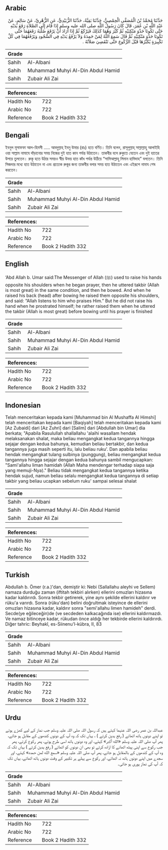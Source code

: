## Arabic


<div dir="rtl" lang="ar" style={{fontSize:'larger',backgroundColor:'#f8f9fa',padding:20}}>
حَدَّثَنَا مُحَمَّدُ بْنُ الْمُصَفَّى الْحِمْصِيُّ، حَدَّثَنَا بَقِيَّةُ، حَدَّثَنَا الزُّبَيْدِيُّ، عَنِ الزُّهْرِيِّ، عَنْ سَالِمٍ، عَنْ عَبْدِ اللَّهِ بْنِ عُمَرَ، قَالَ كَانَ رَسُولُ اللَّهِ صلى الله عليه وسلم إِذَا قَامَ إِلَى الصَّلاَةِ رَفَعَ يَدَيْهِ حَتَّى تَكُونَا حَذْوَ مَنْكِبَيْهِ ثُمَّ كَبَّرَ وَهُمَا كَذَلِكَ فَيَرْكَعُ ثُمَّ إِذَا أَرَادَ أَنْ يَرْفَعَ صُلْبَهُ رَفَعَهُمَا حَتَّى تَكُونَا حَذْوَ مَنْكِبَيْهِ ثُمَّ قَالَ سَمِعَ اللَّهُ لِمَنْ حَمِدَهُ وَلاَ يَرْفَعُ يَدَيْهِ فِي السُّجُودِ وَيَرْفَعُهُمَا فِي كُلِّ تَكْبِيرَةٍ يُكَبِّرُهَا قَبْلَ الرُّكُوعِ حَتَّى تَنْقَضِيَ صَلاَتُهُ ‏.‏
</div>
<div style={{backgroundColor:'#f8f9fa',padding:20, marginBottom: 10}}><table> <thead> <tr> <th>Grade</th> <th></th> </tr> </thead> <tbody> <tr><td>Sahih</td><td>Al-Albani</td></tr><tr><td>Sahih</td><td>Muhammad Muhyi Al-Din Abdul Hamid</td></tr><tr><td>Sahih</td><td>Zubair Ali Zai</td></tr></tbody></table><table> <thead> <tr> <th>References:</th> <th></th> </tr> </thead> <tbody><tr><td>Hadith No</td><td>722</td></tr><tr><td>Arabic No</td><td>722</td></tr><tr><td>Reference</td><td>Book 2 Hadith 332</td></tr></tbody></table></div>

## Bengali


<div dir="ltr" lang="bn" style={{fontSize:'larger',backgroundColor:'#f8f9fa',padding:20}}>
ইবনুল মূসাফফা আল-হিমসী ..... আবদুল্লাহ্ ইবনু উমার (রাঃ) হতে বর্ণিত। তিনি বলেন, রাসূলুল্লাহ্ সাল্লাল্লাহু আলাইহি ওয়া সাল্লাম নামাযে দাঁড়ানোর সময় নিজের দুই হাত কান পর্যন্ত উঠাতেন। তাকবীর বলে রুকুতে যেতেন এবং দুই হাতের উপরে তুলতেন। রুকূ হতে উঠার সময়ও স্বীয় উভয় হাত কাঁধ পর্যন্ত উঠিয়ে “সামিআল্লাহু লিমান হামিদাহ” বলতেন। তিনি সিজদার মধ্যে হাত উঠাতেন না এবং প্রত্যেক রুকূর জন্য তাকবীর বলার সময় হাত উঠাতেন এবং এইরূপে নামায শেষ করতেন।
</div>
<div style={{backgroundColor:'#f8f9fa',padding:20, marginBottom: 10}}><table> <thead> <tr> <th>Grade</th> <th></th> </tr> </thead> <tbody> <tr><td>Sahih</td><td>Al-Albani</td></tr><tr><td>Sahih</td><td>Muhammad Muhyi Al-Din Abdul Hamid</td></tr><tr><td>Sahih</td><td>Zubair Ali Zai</td></tr></tbody></table><table> <thead> <tr> <th>References:</th> <th></th> </tr> </thead> <tbody><tr><td>Hadith No</td><td>722</td></tr><tr><td>Arabic No</td><td>722</td></tr><tr><td>Reference</td><td>Book 2 Hadith 332</td></tr></tbody></table></div>

## English


<div dir="ltr" lang="en" style={{fontSize:'larger',backgroundColor:'#f8f9fa',padding:20}}>
‘Abd Allah b. Umar said:The Messenger of Allah (ﷺ) used to raise his hands opposite his shoulders when he began prayer, then he uttered takbir (Allah is most great) in the same condition, and then he bowed. And when he raised his back (head) after bowing he raised them opposite his shoulders, and said: “Allah listens to him who praises Him.” But he did not raise his hand when he prostrated himself; he rather raised them when he uttered the takbir (Allah is most great) before bowing until his prayer is finished
</div>
<div style={{backgroundColor:'#f8f9fa',padding:20, marginBottom: 10}}><table> <thead> <tr> <th>Grade</th> <th></th> </tr> </thead> <tbody> <tr><td>Sahih</td><td>Al-Albani</td></tr><tr><td>Sahih</td><td>Muhammad Muhyi Al-Din Abdul Hamid</td></tr><tr><td>Sahih</td><td>Zubair Ali Zai</td></tr></tbody></table><table> <thead> <tr> <th>References:</th> <th></th> </tr> </thead> <tbody><tr><td>Hadith No</td><td>722</td></tr><tr><td>Arabic No</td><td>722</td></tr><tr><td>Reference</td><td>Book 2 Hadith 332</td></tr></tbody></table></div>

## Indonesian


<div dir="ltr" lang="id" style={{fontSize:'larger',backgroundColor:'#f8f9fa',padding:20}}>
Telah menceritakan kepada kami [Muhammad bin Al Mushaffa Al Himshi] telah menceritakan kepada kami [Baqiyah] telah menceritakan kepada kami [Az Zubaidi] dari [Az Zuhri] dari [Salim] dari [Abdullah bin Umar] dia berkata; "Apabila Rasulullah shallallahu 'alaihi wasallam hendak melaksanakan shalat, maka beliau mengangkat kedua tangannya hingga sejajar dengan kedua bahunya, kemudian beliau bertakbir, dan kedua tangannya juga masih seperti itu, lalu beliau ruku'. Dan apabila beliau hendak mengangkat tulang sulbinya (punggung), beliau mengangkat kedua tangannya hingga sejajar dengan kedua bahunya sambil mengucapkan: "Sami'allahu liman hamidah (Allah Maha mendengar terhadap siapa saja yang memuji-Nya)." Beliau tidak mengangkat kedua tangannya ketika hendak sujud, namun beliau selalu mengangkat kedua tangannya di setiap takbir yang beliau ucapkan sebelum ruku' sampai selesai shalat
</div>
<div style={{backgroundColor:'#f8f9fa',padding:20, marginBottom: 10}}><table> <thead> <tr> <th>Grade</th> <th></th> </tr> </thead> <tbody> <tr><td>Sahih</td><td>Al-Albani</td></tr><tr><td>Sahih</td><td>Muhammad Muhyi Al-Din Abdul Hamid</td></tr><tr><td>Sahih</td><td>Zubair Ali Zai</td></tr></tbody></table><table> <thead> <tr> <th>References:</th> <th></th> </tr> </thead> <tbody><tr><td>Hadith No</td><td>722</td></tr><tr><td>Arabic No</td><td>722</td></tr><tr><td>Reference</td><td>Book 2 Hadith 332</td></tr></tbody></table></div>

## Turkish


<div dir="ltr" lang="tr" style={{fontSize:'larger',backgroundColor:'#f8f9fa',padding:20}}>
Abdullah b. Ömer (r.a.)'dan, demiştir ki: Nebi (Sallallahu aleyhi ve Sellem) namaza durduğu zaman (iftitah tekbiri alırken) ellerini omuzları hizasına kadar kaldırırdı. Sonra tekbir getirerek, yine aynı şekilde ellerini kaldırır ve rüku'a varırdı. Sonra (rüku'dan) belini doğrultmak isteyince de ellerini omuzları hizasına kadar, kaldırır sonra "semi'allahu limen hamideh" derdi. Secde(ye eğileceğin)de (ve secdeden kalkacağında ise) ellerini kaldırmazdı. Ve namaz bitinceye kadar, rükudan önce aldığı her tekbirde ellerini kaldırırdı. Diğer tahric: Beyhakî, es-Siinenu'l-kübra, II, 83
</div>
<div style={{backgroundColor:'#f8f9fa',padding:20, marginBottom: 10}}><table> <thead> <tr> <th>Grade</th> <th></th> </tr> </thead> <tbody> <tr><td>Sahih</td><td>Al-Albani</td></tr><tr><td>Sahih</td><td>Muhammad Muhyi Al-Din Abdul Hamid</td></tr><tr><td>Sahih</td><td>Zubair Ali Zai</td></tr></tbody></table><table> <thead> <tr> <th>References:</th> <th></th> </tr> </thead> <tbody><tr><td>Hadith No</td><td>722</td></tr><tr><td>Arabic No</td><td>722</td></tr><tr><td>Reference</td><td>Book 2 Hadith 332</td></tr></tbody></table></div>

## Urdu


<div dir="rtl" lang="ur" style={{fontSize:'larger',backgroundColor:'#f8f9fa',padding:20}}>
عبداللہ بن عمر رضی اللہ عنہما کہتے ہیں کہ رسول اللہ صلی اللہ علیہ وسلم جب نماز کے لیے کھڑے ہوتے تو اپنے دونوں ہاتھ اٹھاتے ( رفع یدین کرتے ) ، یہاں تک کہ وہ آپ کے دونوں کندھوں کے مقابل ہو جاتے، پھر آپ صلی اللہ علیہ وسلم «الله أكبر» کہتے، اور وہ دونوں ہاتھ اسی طرح ہوتے، پھر رکوع کرتے، پھر جب رکوع سے اپنی پیٹھ اٹھانے کا ارادہ کرتے تو بھی ان دونوں کو اٹھاتے ( رفع یدین کرتے ) یہاں تک کہ وہ آپ کے کندھوں کے بالمقابل ہو جاتے، پھر آپ صلی اللہ علیہ وسلم «سمع الله لمن حمده» کہتے، اور سجدے میں اپنے دونوں ہاتھ نہ اٹھاتے، اور رکوع سے پہلے ہر تکبیر کے وقت دونوں ہاتھ اٹھاتے، یہاں تک کہ آپ کی نماز پوری ہو جاتی۔
</div>
<div style={{backgroundColor:'#f8f9fa',padding:20, marginBottom: 10}}><table> <thead> <tr> <th>Grade</th> <th></th> </tr> </thead> <tbody> <tr><td>Sahih</td><td>Al-Albani</td></tr><tr><td>Sahih</td><td>Muhammad Muhyi Al-Din Abdul Hamid</td></tr><tr><td>Sahih</td><td>Zubair Ali Zai</td></tr></tbody></table><table> <thead> <tr> <th>References:</th> <th></th> </tr> </thead> <tbody><tr><td>Hadith No</td><td>722</td></tr><tr><td>Arabic No</td><td>722</td></tr><tr><td>Reference</td><td>Book 2 Hadith 332</td></tr></tbody></table></div>